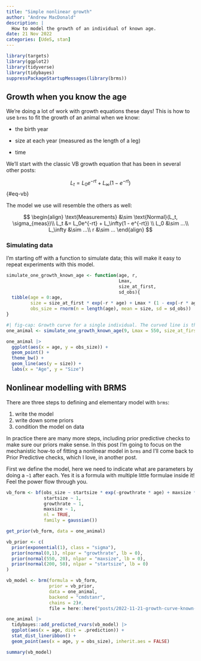 ```yaml
---
title: "Simple nonlinear growth"
author: "Andrew MacDonald"
description: |
  How to model the growth of an individual of known age.
date: 21 Nov 2022
categories: [UdeS, stan]
---
```


```r
library(targets)
library(ggplot2)
library(tidyverse)
library(tidybayes)
suppressPackageStartupMessages(library(brms))
```

## Growth when you know the age

We're doing a lot of work with growth equations these days! This is how to use `brms` to fit the growth of an animal when we know:

-   the birth year

-   size at each year (measured as the length of a leg)

-   time

We'll start with the classic VB growth equation that has been in several other posts:

$$
L_t = L_0e^{-rt} + L_\infty(1 - e^{-rt})
$$ {#eq-vb}

The model we use will resemble the others as well:

$$
\begin{align}
\text{Measurements} &\sim \text{Normal}(L_t, \sigma_{meas})\\
L_t &= L_0e^{-rt} + L_\infty(1 - e^{-rt}) \\
L_0 &\sim ...\\
L_\infty &\sim ...\\
r &\sim ...
\end{align}
$$

### Simulating data

I'm starting off with a function to simulate data; this will make it easy to repeat experiments with this model.

```r
simulate_one_growth_known_age <- function(age, r,
                                          Lmax,
                                          size_at_first,
                                          sd_obs){
  tibble(age = 0:age,
         size = size_at_first * exp(-r * age) + Lmax * (1 - exp(-r * age)),
         obs_size = rnorm(n = length(age), mean = size, sd = sd_obs))
}
```

```r
#| fig-cap: Growth curve for a single individual. The curved line is the true size, and the dots are observations around it. The observations are taken in the field while the semi-tranquilized animal is struggling, so they show some slight variation.
one_animal <- simulate_one_growth_known_age(9, Lmax = 550, size_at_first = 277, r = .7, sd_obs = 6)

one_animal |> 
  ggplot(aes(x = age, y = obs_size)) + 
  geom_point() + 
  theme_bw() + 
  geom_line(aes(y = size)) + 
  labs(x = "Age", y = "Size") 
```

## Nonlinear modelling with BRMS

There are three steps to defining and elementary model with `brms`:

1.  write the model
2.  write down some priors
3.  condition the model on data

In practice there are many more steps, including prior predictive checks to make sure our priors make sense. In this post I'm going to focus on the mechanistic how-to of fitting a nonlinear model in `brms` and I'll come back to Prior Predictive checks, which I love, in another post.

First we define the model, here we need to indicate what are parameters by doing a `~1` after each. Yes it is a formula with multiple little formulae inside it! Feel the power flow through you.

```r

vb_form <- bf(obs_size ~ startsize * exp(-growthrate * age) + maxsize * (1 - exp(-growthrate * age)),
              startsize ~ 1, 
              growthrate ~ 1,
              maxsize ~ 1,
              nl = TRUE,
              family = gaussian())

get_prior(vb_form, data = one_animal)

vb_prior <- c(
  prior(exponential(1), class = "sigma"),
  prior(normal(0,1), nlpar = "growthrate", lb = 0),
  prior(normal(550, 20), nlpar = "maxsize", lb = 0),
  prior(normal(200, 50), nlpar = "startsize", lb = 0)
)

vb_model <- brm(formula = vb_form,
                prior = vb_prior, 
                data = one_animal, 
                backend = "cmdstanr",
                chains = 2)#, 
                file = here::here("posts/2022-11-21-growth-curve-known-age/vb_model.rds"))
```

```r
one_animal |> 
  tidybayes::add_predicted_rvars(vb_model) |> 
  ggplot(aes(x = age, dist = .prediction)) + 
  stat_dist_lineribbon() + 
  geom_point(aes(x = age, y = obs_size), inherit.aes = FALSE) 
```

```r
summary(vb_model)
```
